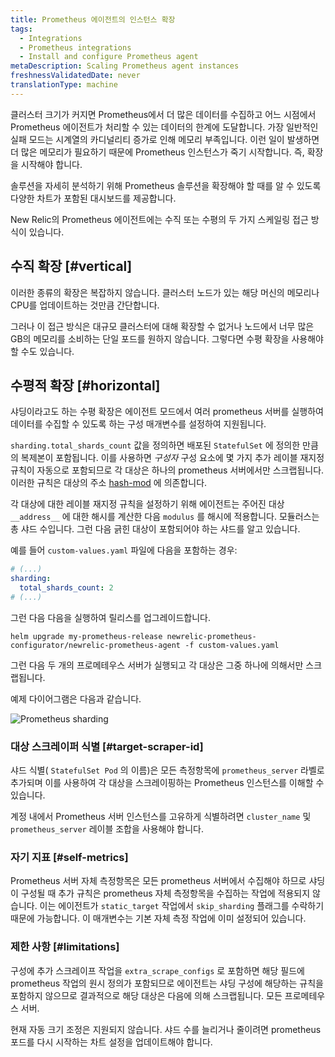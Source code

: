 ```yaml
---
title: Prometheus 에이전트의 인스턴스 확장
tags:
  - Integrations
  - Prometheus integrations
  - Install and configure Prometheus agent
metaDescription: Scaling Prometheus agent instances
freshnessValidatedDate: never
translationType: machine
---
```


클러스터 크기가 커지면 Prometheus에서 더 많은 데이터를 수집하고 어느 시점에서 Prometheus 에이전트가 처리할 수 있는 데이터의 한계에 도달합니다. 가장 일반적인 실패 모드는 시계열의 카디널리티 증가로 인해 메모리 부족입니다. 이런 일이 발생하면 더 많은 메모리가 필요하기 때문에 Prometheus 인스턴스가 죽기 시작합니다. 즉, 확장을 시작해야 합니다.

솔루션을 자세히 분석하기 위해 Prometheus 솔루션을 확장해야 할 때를 알 수 있도록 다양한 차트가 포함된 대시보드를 제공합니다.

New Relic의 Prometheus 에이전트에는 수직 또는 수평의 두 가지 스케일링 접근 방식이 있습니다.

## 수직 확장 [#vertical]

이러한 종류의 확장은 복잡하지 않습니다. 클러스터 노드가 있는 해당 머신의 메모리나 CPU를 업데이트하는 것만큼 간단합니다.

그러나 이 접근 방식은 대규모 클러스터에 대해 확장할 수 없거나 노드에서 너무 많은 GB의 메모리를 소비하는 단일 포드를 원하지 않습니다. 그렇다면 수평 확장을 사용해야 할 수도 있습니다.

## 수평적 확장 [#horizontal]

샤딩이라고도 하는 수평 확장은 에이전트 모드에서 여러 prometheus 서버를 실행하여 데이터를 수집할 수 있도록 하는 구성 매개변수를 설정하여 지원됩니다.

`sharding.total_shards_count` 값을 정의하면 배포된 `StatefulSet` 에 정의한 만큼의 복제본이 포함됩니다. 이를 사용하면 _구성자_ 구성 요소에 몇 가지 추가 레이블 재지정 규칙이 자동으로 포함되므로 각 대상은 하나의 prometheus 서버에서만 스크랩됩니다. 이러한 규칙은 대상의 주소 [hash-mod](https://prometheus.io/docs/prometheus/latest/configuration/configuration/#relabel_config) 에 의존합니다.

각 대상에 대한 레이블 재지정 규칙을 설정하기 위해 에이전트는 주어진 대상 `__address__` 에 대한 해시를 계산한 다음 `modulus` 를 해시에 적용합니다. 모듈러스는 총 샤드 수입니다. 그런 다음 긁힌 대상이 포함되어야 하는 샤드를 알고 있습니다.

예를 들어 `custom-values.yaml` 파일에 다음을 포함하는 경우:

```yaml
# (...)
sharding:
  total_shards_count: 2
# (...)
```

그런 다음 다음을 실행하여 릴리스를 업그레이드합니다.

```shell
helm upgrade my-prometheus-release newrelic-prometheus-configurator/newrelic-prometheus-agent -f custom-values.yaml
```

그런 다음 두 개의 프로메테우스 서버가 실행되고 각 대상은 그중 하나에 의해서만 스크랩됩니다.

예제 다이어그램은 다음과 같습니다.

<img
  src="/images/infrastructure_diagram_prometheus-sharding.webp"
  alt="Prometheus sharding"
  title="Prometheus sharding"
/>

### 대상 스크레이퍼 식별 [#target-scraper-id]

샤드 식별( `StatefulSet Pod` 의 이름)은 모든 측정항목에 `prometheus_server` 라벨로 추가되며 이를 사용하여 각 대상을 스크레이핑하는 Prometheus 인스턴스를 이해할 수 있습니다.

계정 내에서 Prometheus 서버 인스턴스를 고유하게 식별하려면 `cluster_name` 및 `prometheus_server` 레이블 조합을 사용해야 합니다.

### 자기 지표 [#self-metrics]

Prometheus 서버 자체 측정항목은 모든 prometheus 서버에서 수집해야 하므로 샤딩이 구성될 때 추가 규칙은 prometheus 자체 측정항목을 수집하는 작업에 적용되지 않습니다. 이는 에이전트가 `static_target` 작업에서 `skip_sharding` 플래그를 수락하기 때문에 가능합니다. 이 매개변수는 기본 자체 측정 작업에 이미 설정되어 있습니다.

### 제한 사항 [#limitations]

구성에 추가 스크레이프 작업을 `extra_scrape_configs` 로 포함하면 해당 필드에 prometheus 작업의 원시 정의가 포함되므로 에이전트는 샤딩 구성에 해당하는 규칙을 포함하지 않으므로 결과적으로 해당 대상은 다음에 의해 스크랩됩니다. 모든 프로메테우스 서버.

현재 자동 크기 조정은 지원되지 않습니다. 샤드 수를 늘리거나 줄이려면 prometheus 포드를 다시 시작하는 차트 설정을 업데이트해야 합니다.
